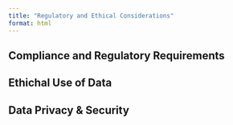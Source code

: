 ```yaml
---
title: "Regulatory and Ethical Considerations"
format: html
---
```


## Compliance and Regulatory Requirements 





## Ethichal Use of Data 



## Data Privacy & Security 
